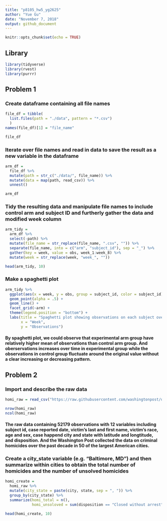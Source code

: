 ```yaml
---
title: "p8105_hw5_yg2625"
author: "Yue Gu"
date: "November 7, 2018"
output: github_document
---
```


```r
knitr::opts_chunk$set(echo = TRUE)
```

## Library
```r
library(tidyverse)
library(rvest)
library(purrr)
```

## Problem 1
### Create dataframe containing all file names
```r
file_df = tibble(
  list.files(path = "./data", pattern = "*.csv")
  )
names(file_df)[1] = "file_name"

file_df
```

### Iterate over file names and read in data to save the result as a new variable in the dataframe
```r
arm_df = 
  file_df %>% 
  mutate(path = str_c("./data/", file_name)) %>% 
  mutate(data = map(path, read_csv)) %>% 
  unnest()

arm_df

```

### Tidy the resulting data and manipulate file names to include control arm and subject ID and furtherly gather the data and modified week column
```r
arm_tidy =
  arm_df %>% 
  select(-path) %>% 
  mutate(file_name = str_replace(file_name, ".csv", "")) %>% 
  separate(file_name, into = c("arm", "subject_id"), sep = "_") %>% 
  gather(key = week, value = obs, week_1:week_8) %>% 
  mutate(week = str_replace(week, "week_", ""))

head(arm_tidy, 10)  
```

### Make a spaghetti plot
```r
arm_tidy %>%
  ggplot(aes(x = week, y = obs, group = subject_id, color = subject_id)) +
  geom_point(alpha = .5) +
  geom_line() +
  facet_grid(~arm) +
  theme(legend.position = "bottom") +
  labs(title = "Spaghetti plot showing observations on each subject over time",
       x = "Week",
       y = "Observations")
```

#### By spaghetti plot, we could observe that experimental arm group have relatively higher mean of observations than control arm group. And oberservations increases over time in experimental group while the observations in control group fluctuate around the original value without a clear increasing or decreasing pattern.


## Problem 2

### Import and describe the raw data
```r
homi_raw = read_csv("https://raw.githubusercontent.com/washingtonpost/data-homicides/master/homicide-data.csv")

nrow(homi_raw)
ncol(homi_raw)
```
#### The raw data containing 52179 observations with 12 variables including subject id, case reported date, victim's last and first name, victim's race, age and sex, case happend city and state with latitude and longtitude, and disposition. And the Washington Post collected the data on criminal homicides over the past decade in 50 of the largest American cities.


###  Create a city_state variable (e.g. “Baltimore, MD”) and then summarize within cities to obtain the total number of homicides and the number of unsolved homicides
```r
homi_create =
  homi_raw %>% 
  mutate(city_state = paste(city, state, sep = ", ")) %>% 
  group_by(city_state) %>% 
  summarize(homi_total = n(),
            homi_unsoloved = sum(disposition == "Closed without arrest" | disposition == "Open/No arrest"))

head(homi_create, 10)
```


